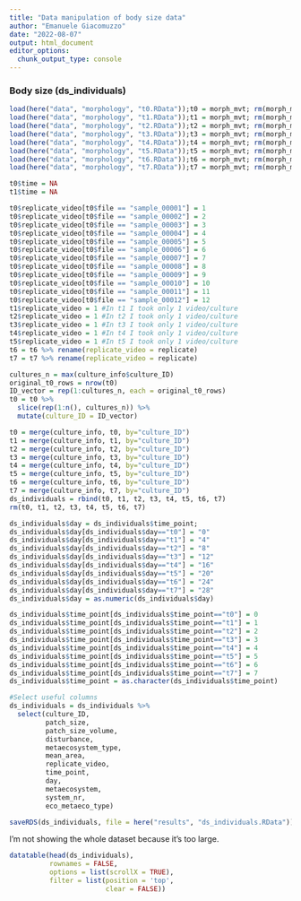 ```yaml
---
title: "Data manipulation of body size data"
author: "Emanuele Giacomuzzo"
date: "2022-08-07"
output: html_document
editor_options: 
  chunk_output_type: console
---
```


### Body size (ds_individuals)

```r
load(here("data", "morphology", "t0.RData"));t0 = morph_mvt; rm(morph_mvt)
load(here("data", "morphology", "t1.RData"));t1 = morph_mvt; rm(morph_mvt)
load(here("data", "morphology", "t2.RData"));t2 = morph_mvt; rm(morph_mvt)
load(here("data", "morphology", "t3.RData"));t3 = morph_mvt; rm(morph_mvt)
load(here("data", "morphology", "t4.RData"));t4 = morph_mvt; rm(morph_mvt)
load(here("data", "morphology", "t5.RData"));t5 = morph_mvt; rm(morph_mvt)
load(here("data", "morphology", "t6.RData"));t6 = morph_mvt; rm(morph_mvt)
load(here("data", "morphology", "t7.RData"));t7 = morph_mvt; rm(morph_mvt)
```

```r
t0$time = NA
t1$time = NA

t0$replicate_video[t0$file == "sample_00001"] = 1
t0$replicate_video[t0$file == "sample_00002"] = 2
t0$replicate_video[t0$file == "sample_00003"] = 3
t0$replicate_video[t0$file == "sample_00004"] = 4
t0$replicate_video[t0$file == "sample_00005"] = 5
t0$replicate_video[t0$file == "sample_00006"] = 6
t0$replicate_video[t0$file == "sample_00007"] = 7
t0$replicate_video[t0$file == "sample_00008"] = 8
t0$replicate_video[t0$file == "sample_00009"] = 9
t0$replicate_video[t0$file == "sample_00010"] = 10
t0$replicate_video[t0$file == "sample_00011"] = 11
t0$replicate_video[t0$file == "sample_00012"] = 12
t1$replicate_video = 1 #In t1 I took only 1 video/culture
t2$replicate_video = 1 #In t2 I took only 1 video/culture
t3$replicate_video = 1 #In t3 I took only 1 video/culture
t4$replicate_video = 1 #In t4 I took only 1 video/culture
t5$replicate_video = 1 #In t5 I took only 1 video/culture
t6 = t6 %>% rename(replicate_video = replicate)
t7 = t7 %>% rename(replicate_video = replicate)
```

```r
cultures_n = max(culture_info$culture_ID)
original_t0_rows = nrow(t0)
ID_vector = rep(1:cultures_n, each = original_t0_rows)
t0 = t0 %>%
  slice(rep(1:n(), cultures_n)) %>%
  mutate(culture_ID = ID_vector)

t0 = merge(culture_info, t0, by="culture_ID")
t1 = merge(culture_info, t1, by="culture_ID")
t2 = merge(culture_info, t2, by="culture_ID")
t3 = merge(culture_info, t3, by="culture_ID")
t4 = merge(culture_info, t4, by="culture_ID")
t5 = merge(culture_info, t5, by="culture_ID")
t6 = merge(culture_info, t6, by="culture_ID")
t7 = merge(culture_info, t7, by="culture_ID")
ds_individuals = rbind(t0, t1, t2, t3, t4, t5, t6, t7)
rm(t0, t1, t2, t3, t4, t5, t6, t7)
```

```r
ds_individuals$day = ds_individuals$time_point;
ds_individuals$day[ds_individuals$day=="t0"] = "0"
ds_individuals$day[ds_individuals$day=="t1"] = "4"
ds_individuals$day[ds_individuals$day=="t2"] = "8"
ds_individuals$day[ds_individuals$day=="t3"] = "12"
ds_individuals$day[ds_individuals$day=="t4"] = "16"
ds_individuals$day[ds_individuals$day=="t5"] = "20"
ds_individuals$day[ds_individuals$day=="t6"] = "24"
ds_individuals$day[ds_individuals$day=="t7"] = "28"
ds_individuals$day = as.numeric(ds_individuals$day)

ds_individuals$time_point[ds_individuals$time_point=="t0"] = 0
ds_individuals$time_point[ds_individuals$time_point=="t1"] = 1
ds_individuals$time_point[ds_individuals$time_point=="t2"] = 2
ds_individuals$time_point[ds_individuals$time_point=="t3"] = 3
ds_individuals$time_point[ds_individuals$time_point=="t4"] = 4
ds_individuals$time_point[ds_individuals$time_point=="t5"] = 5
ds_individuals$time_point[ds_individuals$time_point=="t6"] = 6
ds_individuals$time_point[ds_individuals$time_point=="t7"] = 7
ds_individuals$time_point = as.character(ds_individuals$time_point)

#Select useful columns
ds_individuals = ds_individuals %>% 
  select(culture_ID, 
         patch_size, 
         patch_size_volume,
         disturbance, 
         metaecosystem_type, 
         mean_area, 
         replicate_video, 
         time_point,
         day, 
         metaecosystem, 
         system_nr, 
         eco_metaeco_type)
```

```r
saveRDS(ds_individuals, file = here("results", "ds_individuals.RData"))
```

I'm not showing the whole dataset because it's too large.

```r
datatable(head(ds_individuals),
          rownames = FALSE,
          options = list(scrollX = TRUE),
          filter = list(position = 'top', 
                        clear = FALSE))
```